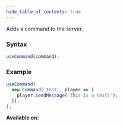 ```yaml
---
hide_table_of_contents: true
---
```



Adds a command to the server.

### Syntax

```js
useCommand(command);
```

### Example

```js
useCommand(
  new Command('test', player => {
    player.sendMessage('This is a test!');
  }),
);
```

**Available on:** <ClientTag /> <ServerTag />
